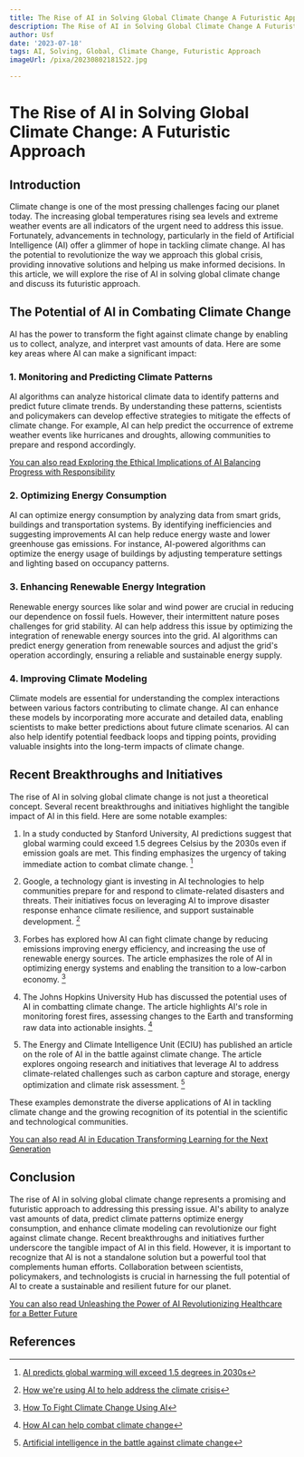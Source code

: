 ```yaml
---
title: The Rise of AI in Solving Global Climate Change A Futuristic Approach
description: The Rise of AI in Solving Global Climate Change A Futuristic Approach
author: Usf
date: '2023-07-18'
tags: AI, Solving, Global, Climate Change, Futuristic Approach
imageUrl: /pixa/20230802181522.jpg

---
```

# The Rise of  AI in Solving  Global Climate Change: A Futuristic Approach

## Introduction

Climate change  is one of the most pressing challenges facing our planet today. The increasing global temperatures rising sea  levels  and extreme weather events are all indicators of the urgent need to address this issue. Fortunately, advancements  in technology,  particularly in the field  of Artificial Intelligence (AI) offer a glimmer of hope in tackling climate change.  AI has the potential to revolutionize the way we  approach this global crisis, providing innovative solutions and helping us make informed decisions. In this article,  we will explore the rise  of AI  in solving global climate change and discuss its futuristic approach.

## The Potential of AI in  Combating Climate Change

AI has the power to transform the  fight against climate change by enabling us to  collect, analyze, and interpret vast amounts  of data. Here are  some key areas  where  AI can  make a significant impact:

### 1. Monitoring and Predicting Climate Patterns

AI algorithms  can analyze historical climate data to identify patterns and predict future climate trends. By  understanding these patterns, scientists and policymakers can  develop effective strategies to mitigate the effects  of climate  change. For example,  AI can help  predict  the occurrence of extreme weather events like hurricanes and droughts, allowing communities to prepare  and respond accordingly.

[You can also read Exploring the Ethical Implications of AI Balancing Progress with Responsibility](Exploring%20the%20Ethical%20Implications%20of%20AI%20Balancing%20Progress%20with%20Responsibility)


### 2. Optimizing Energy Consumption

AI can optimize energy consumption by  analyzing data from smart grids,  buildings and transportation systems. By identifying inefficiencies and suggesting improvements AI can help reduce energy waste and lower greenhouse gas emissions. For instance, AI-powered algorithms can optimize the energy  usage of buildings by adjusting temperature  settings  and lighting based on occupancy patterns.

### 3. Enhancing Renewable Energy Integration

Renewable energy sources like solar and wind power are crucial in reducing our dependence on fossil fuels. However,  their intermittent nature  poses challenges for grid stability. AI can help address this issue by optimizing the integration of renewable energy sources into the grid. AI algorithms can predict energy generation from renewable sources and  adjust the grid's  operation accordingly, ensuring a reliable and sustainable energy supply.

### 4. Improving Climate Modeling

Climate models are essential  for  understanding the complex interactions between various factors contributing  to climate change. AI can enhance these models by incorporating more accurate and detailed data, enabling scientists to make better predictions about future  climate  scenarios. AI can  also help identify potential feedback loops and tipping points, providing valuable insights into the long-term impacts of climate change.

## Recent Breakthroughs and Initiatives

The  rise of AI in solving global climate change is  not just a theoretical concept. Several recent breakthroughs and initiatives highlight the tangible impact  of AI in this  field. Here are some notable examples:

1. In a study conducted by Stanford University, AI predictions suggest that global warming  could exceed 1.5 degrees Celsius by  the 2030s  even if emission goals  are met. This finding emphasizes the  urgency of taking immediate action to combat climate change. [^4^]

2. Google, a technology giant  is  investing in  AI technologies to  help communities prepare for and respond to climate-related disasters and threats. Their initiatives focus on leveraging AI to improve disaster response enhance climate resilience,  and support sustainable development. [^2^]

3. Forbes has explored  how AI can fight  climate change by reducing emissions  improving energy  efficiency, and increasing the use of renewable energy  sources. The  article emphasizes the  role of AI in optimizing energy systems and enabling the transition  to a low-carbon economy. [^3^]

4. The Johns Hopkins University Hub has discussed the potential uses of AI in combatting climate  change.  The article highlights AI's role in monitoring forest  fires, assessing changes to the Earth and transforming raw data into actionable insights. [^1^]

5. The Energy and Climate Intelligence Unit (ECIU) has published an article on the role of  AI in the battle against climate change. The article  explores ongoing research and initiatives that leverage AI to address climate-related challenges such as carbon capture and storage, energy optimization and climate risk assessment. [^5^]

These examples demonstrate the diverse applications of AI in tackling climate change and the growing recognition of its potential in the scientific and technological communities.

[You can also read AI in Education Transforming Learning for the Next Generation](AI%20in%20Education%20Transforming%20Learning%20for%20the%20Next%20Generation)


## Conclusion

The rise of AI in solving  global climate change represents a promising and futuristic approach to addressing  this pressing issue. AI's ability to analyze vast amounts of data, predict climate patterns optimize energy consumption, and enhance climate modeling can revolutionize our fight against climate change. Recent breakthroughs and initiatives further underscore the tangible  impact  of AI in this  field. However, it is important to recognize that  AI is not a standalone solution but a  powerful tool that complements human efforts. Collaboration between scientists, policymakers, and technologists is crucial in harnessing the full potential of AI to create a sustainable and resilient future for our planet.

[You  can also read  Unleashing the Power of  AI Revolutionizing Healthcare for a Better Future](Unleashing%20the%20Power%20of%20AI%20Revolutionizing%20Healthcare%20for%20a%20Better%20Future)


## References

[^1^]: [How AI can help combat climate change](https://hub.jhu.edu/2023/03/07/artificial-intelligence-combat-climate-change/)
[^2^]:  [How  we're  using AI to help address the climate crisis](https://blog.google/outreach-initiatives/sustainability/cop27-adaptation-efforts/)
[^3^]: [How To Fight Climate Change Using AI](https://www.forbes.com/sites/markminevich/2022/07/08/how-to-fight-climate-change-using-ai/?sh=549bbd3f2a83)
[^4^]: [AI predicts global warming will exceed 1.5 degrees in 2030s](https://news.stanford.edu/2023/01/30/ai-predicts-global-warming-will-exceed-1-5-degrees-2030s/)
[^5^]: [Artificial intelligence in the battle against climate change](https://eciu.net/insights/2022/artificial-intelligence-in-the-battle-against-climate-change)